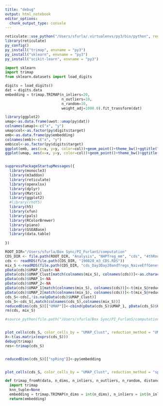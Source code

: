 ```yaml
---
title: "debug"
output: html_notebook
editor_options: 
  chunk_output_type: console
---
```



```r
reticulate::use_python("/Users/sfurla/.virtualenvs/py3/bin/python", required = T)
library(reticulate)
py_config()
py_install("trimap", envname = "py3")
py_install("sklearn", envname = "py3")
py_install("scikit-learn", envname = "py3")
```


```python
import sklearn
import trimap
from sklearn.datasets import load_digits

digits = load_digits()
dat = digits.data
embedding = trimap.TRIMAP(n_inliers=20,
                          n_outliers=10,
                          n_random=10,
                          weight_adj=1000.0).fit_transform(dat)
```


```r
library(ggplot2)
umap<-as.data.frame(uwot::umap(py$dat))
colnames(umap)<-c("x", "y")
umap$col<-as.factor(py$digits$target)
emb<-as.data.frame(py$embedding)
colnames(emb)<-c("x", "y")
emb$col<-as.factor(py$digits$target)
ggplot(emb, aes(x=x, y=y, color=col))+geom_point()+theme_bw()+ggtitle("trimap")
ggplot(umap, aes(x=x, y=y, color=col))+geom_point()+theme_bw()+ggtitle("umap")


suppressPackageStartupMessages({
  library(monocle3)
  library(m3addon)
  library(reticulate)
  library(openxlsx)  
  library(dplyr)
  library(Matrix)
  library(ggplot2)
  #library(rhdf5)
  library(h5)
  library(xfun)
  library(pals)
  library(RColorBrewer)
  library(piano)
  library(GSEABase)
  library(data.table)
  
})

ROOT_DIR="/Users/sfurla/Box Sync/PI_FurlanS/computation"
CDS_DIR <- file.path(ROOT_DIR, "Analysis", "NHPTreg_mm", "cds", "4thRound")
cds <- readRDS(file.path(CDS_DIR, "190820_m3_CDS.RDS"))
mix_S <-readRDS(file.path(CDS_DIR, "cds_Day3Day20andTregs_NaiveEffGenes.RDS"))
pData(cds)$UMAP_Clust<-NA
pData(cds)$UMAP_Clust[match(colnames(mix_S), colnames(cds))]<-as.character(mix_S@phenoData@data$Cluster_Lab)
pData(cds)$UMAP_1<-NA
pData(cds)$UMAP_2<-NA
pData(cds)$UMAP_1[match(colnames(mix_S), colnames(cds))]<-t(mix_S@reducedDimA)[,1]
pData(cds)$UMAP_2[match(colnames(mix_S), colnames(cds))]<-t(mix_S@reducedDimA)[,2]
cds_S<-cds[,!is.na(pData(cds)$UMAP_Clust)]
cds_S<-cds_S[,match(colnames(cds_S),colnames(mix_S))]
reducedDims(cds_S)[["UMAP"]]<-cbind(pData(cds_S)$UMAP_1, pData(cds_S)$UMAP_2)
rm(cds, mix_S)

#source_python(file.path("/Users/sfurla/Box Sync/PI_FurlanS/computation/Rproj/m3addon/inst/trimap.py"))


plot_cells(cds_S, color_cells_by = "UMAP_Clust", reduction_method = "UMAP",  label_cell_groups = F, cell_size = 0.7)
X<-t(as.matrix(exprs(cds_S)))
debug(trimap)
res<-trimap(cds_S)


reducedDims(cds_S)[["spRing"]]<-py$embedding


plot_cells(cds_S, color_cells_by = "UMAP_Clust", reduction_method = "spRing",  label_cell_groups = F, cell_size = 0.7)
```


```python
def trimap_fromR(data, n_dims, n_inliers, n_outliers, n_random, distance, lr, n_iters, knn_tuple, apply_pca, opt_method, verbose, weight_adj, return_seq):
  import trimap
  knn_tuple=None
  embedding = trimap.TRIMAP(n_dims = int(n_dims), n_inliers = int(n_inliers), n_outliers = int(n_outliers), n_random = int(n_random), distance = str(distance), lr = float(lr), n_iters = int(n_iters), apply_pca = bool(apply_pca),opt_method = str(opt_method), verbose = bool(verbose), weight_adj = float(weight_adj), return_seq = bool(return_seq)).fit_transform(data)
  return(embedding)



```



